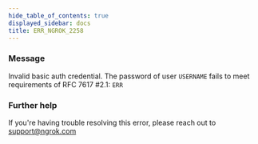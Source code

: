 ```yaml
---
hide_table_of_contents: true
displayed_sidebar: docs
title: ERR_NGROK_2258
---
```




### Message

Invalid basic auth credential. The password of user `USERNAME` fails to meet requirements of RFC 7617 #2.1: `ERR`

<ErrorDetails error="err_ngrok_2258" />

### Further help

If you're having trouble resolving this error, please reach out to [support@ngrok.com](mailto:support@ngrok.com?subject=Help%20with%20ERR_NGROK_2258)
